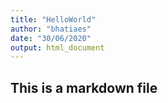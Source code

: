 ```yaml
---
title: "HelloWorld"
author: "bhatiaes"
date: "30/06/2020"
output: html_document
---
```


## This is a markdown file